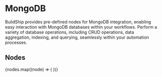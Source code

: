 
# MongoDB

BuildShip provides pre-defined nodes for MongoDB integration, enabling easy interaction with MongoDB databases within
your workflows. Perform a variety of database operations, including CRUD operations, data aggregation, indexing, and
querying, seamlessly within your automation processes.

## Nodes

<Cards num={3}>
  {nodes.map((node) => (
    <NodeCard
      key={node.meta.id}
      title={node.meta.name}
      image={node.meta.icon.url}
      href={`/showcase/mongodb/${node.meta.id}`}
    />
  ))}
</Cards>
